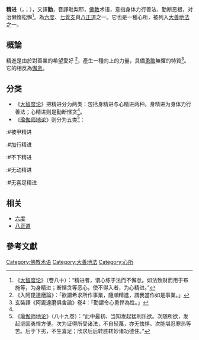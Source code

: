 {{佛教}}
{{Parami|float=right}}
'''精进'''（{{lang-sa|विर्या}}，{{lang|sa|{{IAST|Vīrya}}}}；{{lang-pi|{{IAST|viriya}}}}），又譯'''勤'''，音譯毗梨耶，[[佛教|佛教]]术语，意指身体力行善法、勤断恶根，对治懒惰松懈<ref name="a">《[[大智度论|大智度论]]》（卷八十）：“精进者，谓心练于法而不懈怠。如法致财而用于布施等，为身精进；断悭贪等恶心，使不得入者，为心精进。”</ref>。為[[六度|六度]]、[[七覺支|七覺支]]與[[八正道|八正道]]之一。它也是一種心所，被列入[[大善地法|大善地法]]之一。

== 概論 ==
精進是由於對善業的希望愛好 <ref>《入阿毘達磨論》：「欲謂希求所作事業，隨順精進，謂我當作如是事業。」</ref>，產生一種向上的力量，具備[[勇敢|勇敢]]無懼的特質<ref>玄奘譯《阿毘達磨俱舍論》卷4：「勤謂令心勇悍為性。」</ref>。它的相反為[[懈怠_(佛教)|懈怠]]。

== 分类 ==
*《[[大智度论|大智度论]]》把精进分为两类：包括身精进与心精进两种。身精进为身体力行善法；心精进则是勤断悭贪<ref name="a" />。
*《[[瑜伽师地论|瑜伽师地论]]》则分为五类<ref>《[[瑜伽师地论|瑜伽师地论]]》（八十九卷）：“此中最初、当知发起猛利乐欲。次随所欲，发起坚固勇悍方便。次为证得所受诸法，不自轻蔑，亦无怯惧。次能堪忍寒热等苦。后于下劣，不生喜足；欣求后后转胜转妙诸功德住。”</ref>：
:#被甲精进
:#加行精进
:#不下精进
:#无动精进
:#无喜足精进

== 相关 ==
*[[六度|六度]]
*[[八正道|八正道]]

== 參考文獻 ==
{{reflist}}

{{佛教小作品}}
[[Category:佛教术语|Category:佛教术语]]
[[Category:大善地法|Category:大善地法]]
[[Category:心所|Category:心所]]